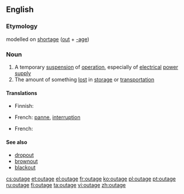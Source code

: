 {{wikipedia|dab=outage}}
==English==

===Etymology===
{{US}} modelled on [[shortage]] ([[out]] + [[-age]])

===Noun===
{{en-noun}}

# A temporary [[suspension]] of [[operation]], especially of [[electrical]] [[power]] [[supply]]
# The amount of something [[lost]] in [[storage]] or [[transportation]]

====Translations====
{{trans-top|suspension of operation}}
* Finnish: {{t-|fi|katkos}}
{{trans-mid}}
* French: [[panne]], [[interruption]]
{{trans-bottom}}
{{trans-top|amount lost in storage or transportation}}
* French: {{t-|fr|perte de marchandise}}
{{trans-mid}}
{{trans-bottom}}

====See also====
* [[dropout]]
* [[brownout]]
* [[blackout]]

[[cs:outage]]
[[et:outage]]
[[el:outage]]
[[fr:outage]]
[[ko:outage]]
[[pl:outage]]
[[pt:outage]]
[[ru:outage]]
[[fi:outage]]
[[ta:outage]]
[[vi:outage]]
[[zh:outage]]